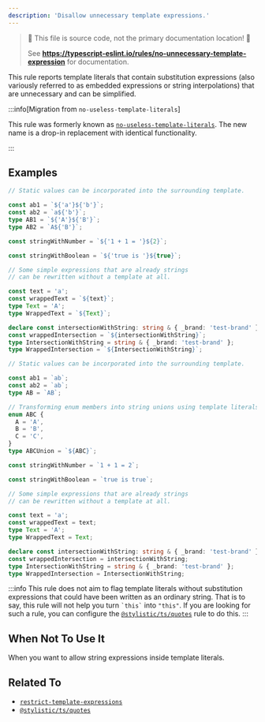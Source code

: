 ```yaml
---
description: 'Disallow unnecessary template expressions.'
---
```



> 🛑 This file is source code, not the primary documentation location! 🛑
>
> See **https://typescript-eslint.io/rules/no-unnecessary-template-expression** for documentation.

This rule reports template literals that contain substitution expressions (also variously referred to as embedded expressions or string interpolations) that are unnecessary and can be simplified.

:::info[Migration from `no-useless-template-literals`]

This rule was formerly known as [`no-useless-template-literals`](./no-useless-template-literals.mdx).
The new name is a drop-in replacement with identical functionality.

:::

## Examples

<Tabs>
<TabItem value="❌ Incorrect">

```ts
// Static values can be incorporated into the surrounding template.

const ab1 = `${'a'}${'b'}`;
const ab2 = `a${'b'}`;
type AB1 = `${'A'}${'B'}`;
type AB2 = `A${'B'}`;

const stringWithNumber = `${'1 + 1 = '}${2}`;

const stringWithBoolean = `${'true is '}${true}`;

// Some simple expressions that are already strings
// can be rewritten without a template at all.

const text = 'a';
const wrappedText = `${text}`;
type Text = 'A';
type WrappedText = `${Text}`;

declare const intersectionWithString: string & { _brand: 'test-brand' };
const wrappedIntersection = `${intersectionWithString}`;
type IntersectionWithString = string & { _brand: 'test-brand' };
type WrappedIntersection = `${IntersectionWithString}`;
```

</TabItem>
<TabItem value="✅ Correct">

```ts
// Static values can be incorporated into the surrounding template.

const ab1 = `ab`;
const ab2 = `ab`;
type AB = `AB`;

// Transforming enum members into string unions using template literals is allowed.
enum ABC {
  A = 'A',
  B = 'B',
  C = 'C',
}
type ABCUnion = `${ABC}`;

const stringWithNumber = `1 + 1 = 2`;

const stringWithBoolean = `true is true`;

// Some simple expressions that are already strings
// can be rewritten without a template at all.

const text = 'a';
const wrappedText = text;
type Text = 'A';
type WrappedText = Text;

declare const intersectionWithString: string & { _brand: 'test-brand' };
const wrappedIntersection = intersectionWithString;
type IntersectionWithString = string & { _brand: 'test-brand' };
type WrappedIntersection = IntersectionWithString;
```

</TabItem>
</Tabs>

:::info
This rule does not aim to flag template literals without substitution expressions that could have been written as an ordinary string.
That is to say, this rule will not help you turn `` `this` `` into `"this"`.
If you are looking for such a rule, you can configure the [`@stylistic/ts/quotes`](https://eslint.style/rules/ts/quotes) rule to do this.
:::

## When Not To Use It

When you want to allow string expressions inside template literals.

## Related To

- [`restrict-template-expressions`](./restrict-template-expressions.mdx)
- [`@stylistic/ts/quotes`](https://eslint.style/rules/ts/quotes)
